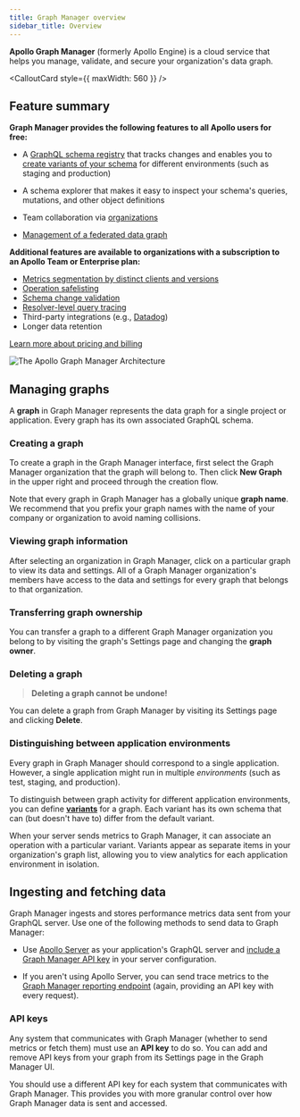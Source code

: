 ```yaml
---
title: Graph Manager overview
sidebar_title: Overview
---
```



**Apollo Graph Manager** (formerly Apollo Engine) is a cloud service that helps you manage, validate, and secure your organization's data graph.

<VideoFrame
  title="Apollo Graph Manager Overview"
  src="https://www.youtube.com/embed/yZ3_Yvlmy78"
/>
<CalloutCard style={{ maxWidth: 560 }} />

## Feature summary

**Graph Manager provides the following features to all Apollo users for free:**

- A [GraphQL schema registry](/schema-registry/) that tracks changes
  and enables you to [create variants of your schema](/schema-registry/#managing-environments-with-variants) for different environments
  (such as staging and production)

- A schema explorer that makes it easy to inspect your schema's queries,
  mutations, and other object definitions

- Team collaboration via [organizations](/accounts-organizations/)

- [Management of a federated data graph](/managed-federation/overview/)

**Additional features are available to organizations with a subscription to an Apollo Team or Enterprise plan:**

- [Metrics segmentation by distinct clients and versions](/client-awareness/)
- [Operation safelisting](/operation-registry/)
- [Schema change validation](/schema-validation/)
- [Resolver-level query tracing](/performance/)
- Third-party integrations (e.g., [Datadog](/datadog-integration/))
- Longer data retention

[Learn more about pricing and billing](https://www.apollographql.com/plans/)

![The Apollo Graph Manager Architecture](./img/graph-manager-architecture.png)

## Managing graphs

A **graph** in Graph Manager represents the data graph for a single project or application. Every graph has its own associated GraphQL schema.

### Creating a graph

To create a graph in the Graph Manager interface, first select the Graph Manager
organization that the graph will belong to. Then click **New Graph** in the upper
right and proceed through the creation flow.

Note that every graph in Graph Manager has a globally unique **graph name**. We recommend that you prefix your graph names with the name of your company or organization to avoid naming collisions.

### Viewing graph information

After selecting an organization in Graph Manager, click on a particular graph
to view its data and settings. All of a Graph Manager organization's members have
access to the data and settings for every graph that belongs to that organization.

### Transferring graph ownership

You can transfer a graph to a different Graph Manager organization you belong to
by visiting the graph's Settings page and changing the **graph owner**.

### Deleting a graph

> **Deleting a graph cannot be undone!**

You can delete a graph from Graph Manager by visiting its Settings page and clicking
**Delete**.

### Distinguishing between application environments

Every graph in Graph Manager should correspond to a single application. However, a single
application might run in multiple _environments_ (such as test, staging, and production).

To distinguish between graph activity for different application environments, you can define [**variants**](/schema-registry/#managing-environments-with-variants) for a graph. Each variant has its own schema
that can (but doesn't have to) differ from the default variant.

When your server sends metrics to Graph Manager, it can associate an operation with
a particular variant. Variants appear as separate items in your organization's graph list, allowing you to view analytics for
each application environment in isolation.

## Ingesting and fetching data

Graph Manager ingests and stores performance metrics data sent from your GraphQL server.
Use one of the following methods to send data to Graph Manager:

- Use [Apollo Server](https://www.apollographql.com/docs/apollo-server/) as your application's GraphQL server and [include a Graph Manager API key](https://www.apollographql.com/docs/tutorial/production/#get-a-graph-manager-api-key) in your server configuration.

- If you aren't using Apollo Server, you can send trace metrics to the [Graph Manager reporting endpoint](https://www.apollographql.com/docs/references/setup-analytics/#graph-manager-reporting-endpoint) (again,
  providing an API key with every request).

### API keys

Any system that communicates with Graph Manager (whether to send metrics or fetch them) must use an **API key** to do so. You can add and remove API keys from your graph from its Settings page in the Graph Manager UI.

You should use a different API key for each system that communicates with Graph Manager. This provides you with more granular control over how Graph Manager data is sent and accessed.

